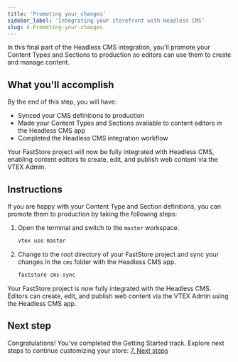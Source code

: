 ```yaml
---
title: 'Promoting your changes'
sidebar_label: 'Integrating your storefront with Headless CMS'
slug: 4-Promoting-your-changes
---
```


In this final part of the Headless CMS integration, you'll promote your Content Types and Sections to production so editors can use them to create and manage content.

## What you'll accomplish

By the end of this step, you will have:

- Synced your CMS definitions to production
- Made your Content Types and Sections available to content editors in the Headless CMS app
- Completed the Headless CMS integration workflow

Your FastStore project will now be fully integrated with Headless CMS, enabling content editors to create, edit, and publish web content via the VTEX Admin.

## Instructions

If you are happy with your Content Type and Section definitions, you can promote them to production by taking the following steps:

1. Open the terminal and switch to the `master` workspace.
    ```bash
    vtex use master
    ```
2. Change to the root directory of your FastStore project and sync your changes in the `cms` folder with the Headless CMS app.
    ```bash
    faststore cms-sync
    ```

Your FastStore project is now fully integrated with the Headless CMS. Editors can create, edit, and publish web content via the VTEX Admin using the Headless CMS app.

## Next step

Congratulations! You've completed the Getting Started track. Explore next steps to continue customizing your store: [7. Next steps](https://developers.vtex.com/docs/guides/faststore/getting-started-4-next-steps)
